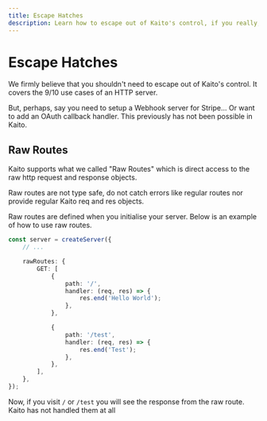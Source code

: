 ```yaml
---
title: Escape Hatches
description: Learn how to escape out of Kaito's control, if you really, really need to.
---
```



# Escape Hatches

We firmly believe that you shouldn't need to escape out of Kaito's control. It covers the 9/10 use cases of an HTTP server.

But, perhaps, say you need to setup a Webhook server for Stripe... Or want to add an OAuth callback handler. This previously has not been possible in Kaito.

## Raw Routes

Kaito supports what we called "Raw Routes" which is direct access to the raw http request and response objects.

<Callout emoji="⚠️">
	Raw routes are not type safe, do not catch errors like regular routes nor provide regular Kaito req and res objects.
</Callout>

Raw routes are defined when you initialise your server. Below is an example of how to use raw routes.

```ts {4}
const server = createServer({
	// ...

	rawRoutes: {
		GET: [
			{
				path: '/',
				handler: (req, res) => {
					res.end('Hello World');
				},
			},

			{
				path: '/test',
				handler: (req, res) => {
					res.end('Test');
				},
			},
		],
	},
});
```

Now, if you visit `/` or `/test` you will see the response from the raw route. Kaito has not handled them at all
